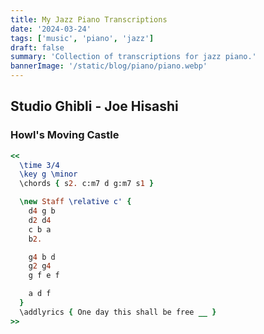 ```yaml
---
title: My Jazz Piano Transcriptions
date: '2024-03-24'
tags: ['music', 'piano', 'jazz']
draft: false
summary: 'Collection of transcriptions for jazz piano.'
bannerImage: '/static/blog/piano/piano.webp'
---
```


## Studio Ghibli - Joe Hisashi

### Howl's Moving Castle

```lilypond
<<
  \time 3/4
  \key g \minor
  \chords { s2. c:m7 d g:m7 s1 }

  \new Staff \relative c' {
    d4 g b
    d2 d4
    c b a 
    b2.

    g4 b d 
    g2 g4
    g f e f

    a d f  
  }
  \addlyrics { One day this shall be free __ }
>>


```